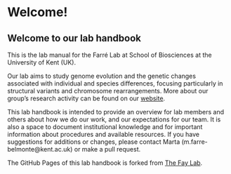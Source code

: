 # Welcome!

## Welcome to our lab handbook

This is the lab manual for the Farré Lab at School of Biosciences at the University of Kent (UK).


Our lab aims to study genome evolution and the genetic changes associated with individual and species differences, focusing particularly in structural variants and chromosome rearrangements. 
More about our group's research activity can be found on our [website](https://www.farre-evogenomicslab.com/).

This lab handbook is intended to provide an overview for lab members and others about how we do our work, and our expectations for our team. It is also a space to document institutional knowledge and for important information about procedures and available resources. If you have suggestions for additions or changes, please contact Marta (m.farre-belmonte@kent.ac.uk) or make a pull request.


The GitHub Pages of this lab handbook is forked from [The Fay Lab](https://thefaylab.github.io/lab-manual/).
